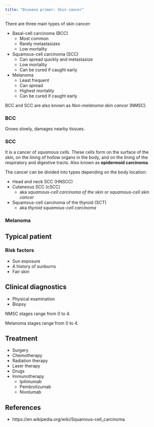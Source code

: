 ```yaml
---
title: "Disease primer: Skin cancer"
---
```


There are three main types of skin cancer:

* Basal-cell carcinoma (BCC)
  * Most common
  * Rarely metastasizes
  * Low mortality
* Squamous-cell carcinoma (SCC)
  * Can spread quickly and metastasize
  * Low mortality
  * Can be cured if caught early
* Melanoma
  * Least frequent
  * Can spread
  * Highest mortality
  * Can be cured if caught early

BCC and SCC are also known as *Non-melanoma skin cancer* (NMSC).

### BCC

Grows slowly, damages nearby tissues.

### SCC

It is a cancer of *squamous cells*.
These cells form on the surface of the skin, on the lining of hollow organs in the body, and on the lining of the respiratory and digestive tracts.
Also known as **epidermoid carcinoma**.

The cancer can be divided into types depending on the body location:

* Head and neck SCC (HNSCC)
* Cutaneous SCC (cSCC)
  * aka *squamous-cell carcinoma of the skin* or *squamous-cell skin cancer*
* Squamous-cell carcinoma of the thyroid (SCT)
  * aka *thyroid squamous-cell carcinoma*

### Melanoma

## Typical patient

### Risk factors

* Sun exposure
* A history of sunburns
* Fair skin

## Clinical diagnostics

* Physical examination
* Biopsy

NMSC stages range from 0 to 4.

Melanoma stages range from 0 to 4.

## Treatment

* Surgery
* Chemotherapy
* Radiation therapy
* Laser therapy
* Drugs
* Immunotherapy
  * Ipilimumab
  * Pembrolizumab
  * Nivolumab

## References

* https://en.wikipedia.org/wiki/Squamous-cell_carcinoma
